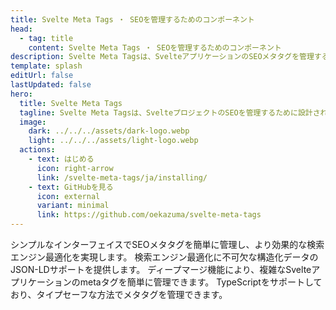 ```yaml
---
title: Svelte Meta Tags ・ SEOを管理するためのコンポーネント
head:
  - tag: title
    content: Svelte Meta Tags ・ SEOを管理するためのコンポーネント
description: Svelte Meta Tagsは、SvelteアプリケーションのSEOメタタグを管理するためのSvelteライブラリです。Svelteアプリケーションのメタタグを管理するためのコンポーネント群を提供します。
template: splash
editUrl: false
lastUpdated: false
hero:
  title: Svelte Meta Tags
  tagline: Svelte Meta Tagsは、SvelteプロジェクトのSEOを管理するために設計されたコンポーネントを提供します。
  image:
    dark: ../../../assets/dark-logo.webp
    light: ../../../assets/light-logo.webp
  actions:
    - text: はじめる
      icon: right-arrow
      link: /svelte-meta-tags/ja/installing/
    - text: GitHubを見る
      icon: external
      variant: minimal
      link: https://github.com/oekazuma/svelte-meta-tags
---
```



<CardGrid stagger>
  <Card title="効率的なSEO管理" icon="rocket">
    シンプルなインターフェイスでSEOメタタグを簡単に管理し、より効果的な検索エンジン最適化を実現します。
  </Card>
  <Card title="JSON-LDのサポート" icon="document">
    検索エンジン最適化に不可欠な構造化データのJSON-LDサポートを提供します。
  </Card>
  <Card title="ディープマージ機能" icon="puzzle">
    ディープマージ機能により、複雑なSvelteアプリケーションのmetaタグを簡単に管理できます。
  </Card>
  <Card title="TypeScript フレンドリー" icon="seti:typescript">
    TypeScriptをサポートしており、タイプセーフな方法でメタタグを管理できます。
  </Card>
</CardGrid>
